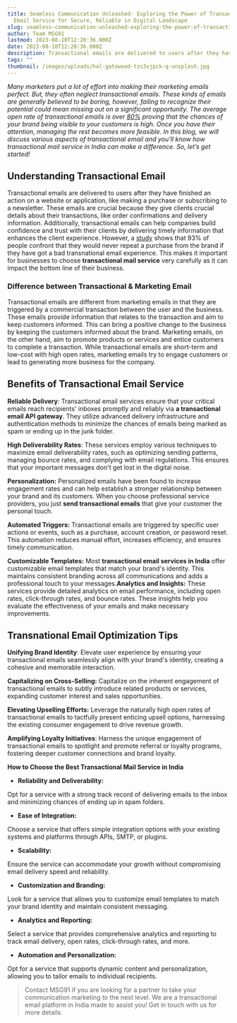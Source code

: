 ```yaml
---
title: Seamless Communication Unleashed- Exploring the Power of Transactional
  Email Service for Secure, Reliable in Digital Landscape
slug: seamless-communication-unleashed-exploring-the-power-of-transactional-email-service-for-secure-reliable-in-digital-landscape
author: Team MSG91
lastmod: 2023-08-10T12:20:36.000Z
date: 2023-08-10T12:20:36.000Z
description: Transactional emails are delivered to users after they have finished an action on a website or application, like making a purchase or subscribing to a newsletter. These emails are crucial because they give clients crucial details about their transactions, like order confirmations and delivery information. Additionally, transactional emails can help companies build confidence and trust with their clients by delivering timely information that enhances the client experience. However, a study shows that 93% of people confront that they would never repeat a purchase from the brand if they have got a bad transnational email experience. This makes it important for businesses to choose **transactional mail service** very carefully as it can impact the bottom line of their business.
tags: ""
thumbnail: /images/uploads/hal-gatewood-tzc3vjpck-q-unsplash.jpg
---
```


*Many marketers put a lot of effort into making their marketing emails perfect. But, they often neglect transactional emails. These kinds of emails are generally believed to be boring, however, failing to recognize their potential could mean missing out on a significant opportunity. The average open rate of transactional emails is over [80%](https://www.mailgun.com/blog/email/email-open-rates-decoded/#:~:text=On%20average%2C%20most%20transactional%20emails,somewhere%20between%2020%2D25%25.) proving that the chances of your brand being visible to your customers is high. Once you have their attention, managing the rest becomes more feasible. In this blog, we will discuss various aspects of transactional email and you’ll know how transactional mail service in India can make a difference. So, let’s get started!*

**Understanding Transactional Email**
-------------------------------------

Transactional emails are delivered to users after they have finished an action on a website or application, like making a purchase or subscribing to a newsletter. These emails are crucial because they give clients crucial details about their transactions, like order confirmations and delivery information. Additionally, transactional emails can help companies build confidence and trust with their clients by delivering timely information that enhances the client experience. However, a [study](https://www.mailjet.com/blog/email-best-practices/transactional-research-report/) shows that 93% of people confront that they would never repeat a purchase from the brand if they have got a bad transnational email experience. This makes it important for businesses to choose **transactional mail service** very carefully as it can impact the bottom line of their business.

### Difference between Transactional & Marketing Email

Transactional emails are different from marketing emails in that they are triggered by a commercial transaction between the user and the business. These emails provide information that relates to the transaction and aim to keep customers informed. This can bring a positive change to the business by keeping the customers informed about the brand. Marketing emails, on the other hand, aim to promote products or services and entice customers to complete a transaction. While transactional emails are short-term and low-cost with high open rates, marketing emails try to engage customers or lead to generating more business for the company.

**Benefits of Transactional Email Service**
-------------------------------------------

**Reliable Delivery**: Transactional email services ensure that your critical emails reach recipients' inboxes promptly and reliably via **a transactional email API gateway**. They utilize advanced delivery infrastructure and authentication methods to minimize the chances of emails being marked as spam or ending up in the junk folder.

**High Deliverability Rates**: These services employ various techniques to maximize email deliverability rates, such as optimizing sending patterns, managing bounce rates, and complying with email regulations. This ensures that your important messages don't get lost in the digital noise.

**Personalization:** Personalized emails have been found to increase engagement rates and can help establish a stronger relationship between your brand and its customers. When you choose professional service providers, you just **send transactional emails** that give your customer the personal touch.

**Automated Triggers:** Transactional emails are triggered by specific user actions or events, such as a purchase, account creation, or password reset. This automation reduces manual effort, increases efficiency, and ensures timely communication.

**Customizable Templates:** Most **transactional email services in India** offer customizable email templates that match your brand's identity. This maintains consistent branding across all communications and adds a professional touch to your messages.**Analytics and Insights:** These services provide detailed analytics on email performance, including open rates, click-through rates, and bounce rates. These insights help you evaluate the effectiveness of your emails and make necessary improvements.

**Transnational Email Optimization Tips**
-----------------------------------------

**Unifying Brand Identity**: Elevate user experience by ensuring your transactional emails seamlessly align with your brand's identity, creating a cohesive and memorable interaction.

**Capitalizing on Cross-Selling:** Capitalize on the inherent engagement of transactional emails to subtly introduce related products or services, expanding customer interest and sales opportunities.

**Elevating Upselling Efforts:** Leverage the naturally high open rates of transactional emails to tactfully present enticing upsell options, harnessing the existing consumer engagement to drive revenue growth.

**Amplifying Loyalty Initiatives**: Harness the unique engagement of transactional emails to spotlight and promote referral or loyalty programs, fostering deeper customer connections and brand loyalty.

**How to Choose the Best Transactional Mail Service in India**

* ******Reliability and Deliverability:******

Opt for a service with a strong track record of delivering emails to the inbox and minimizing chances of ending up in spam folders.

* ******Ease of Integration:******

Choose a service that offers simple integration options with your existing systems and platforms through APIs, SMTP, or plugins.

* ******Scalability:******

Ensure the service can accommodate your growth without compromising email delivery speed and reliability.

* ******Customization and Branding:******

Look for a service that allows you to customize email templates to match your brand identity and maintain consistent messaging.

* ******Analytics and Reporting:******

Select a service that provides comprehensive analytics and reporting to track email delivery, open rates, click-through rates, and more.

* ******Automation and Personalization:******

Opt for a service that supports dynamic content and personalization, allowing you to tailor emails to individual recipients.


> Contact MSG91 if you are looking for a partner to take your communication marketing to the next level. We are a transactional email platform in India made to assist you! Get in touch with us for more details.

  


  


